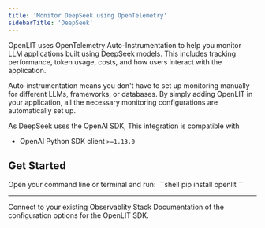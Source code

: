 ```yaml
---
title: 'Monitor DeepSeek using OpenTelemetry'
sidebarTitle: 'DeepSeek'
---
```



OpenLIT uses OpenTelemetry Auto-Instrumentation to help you monitor LLM applications built using DeepSeek models. This includes tracking performance, token usage, costs, and how users interact with the application.

Auto-instrumentation means you don't have to set up monitoring manually for different LLMs, frameworks, or databases. By simply adding OpenLIT in your application, all the necessary monitoring configurations are automatically set up.

As DeepSeek uses the OpenAI SDK, This integration is compatible with  

- OpenAI Python SDK client `>=1.13.0` 

## Get Started 

<Steps>
  <Step title="Install OpenLIT">
    Open your command line or terminal and run:
    ```shell
    pip install openlit
    ```
  </Step>
  <IntegrationMethods />
</Steps>

---

<CardGroup cols={2}>
<Card title="Connections" href="/latest/sdk/destinations/intro" icon='link'>
Connect to your existing Observablity Stack
</Card>
<Card title="SDK configuration" href="/latest/sdk-configuration" icon='file-code'>
Documentation of the configuration options for the OpenLIT SDK.
</Card>
</CardGroup>
